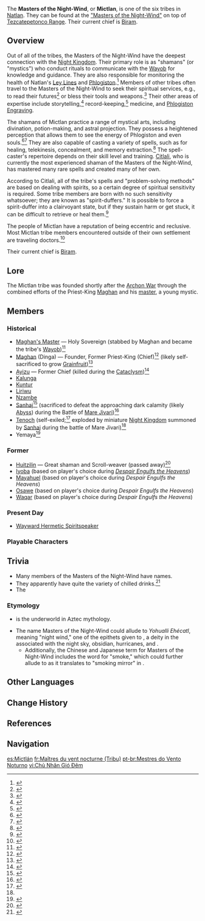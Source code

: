 {{About|the tribe|the location|"Masters of the Night-Wind"}}
{{Terminology Infobox
|image        = <gallery>
Tezcatepetonco Range.png|In-Game
Masters of the Night-Wind Icon.png|Emblem
</gallery>
|type         = Families
|type2        = Natlan Tribes
|region       = Natlan
}}
The '''Masters of the Night-Wind''', or '''Mictlan''', is one of the six tribes in [[Natlan]]. They can be found at the [["Masters of the Night-Wind"]] on top of [[Tezcatepetonco Range]]. Their current chief is [[Biram]].

==Overview==
Out of all of the tribes, the Masters of the Night-Wind have the deepest connection with the [[Night Kingdom]]. Their primary role is as "shamans" (or "mystics") who conduct rituals to communicate with the [[Wayob]] for knowledge and guidance. They are also responsible for monitoring the health of Natlan's [[Ley Line]]s and [[Phlogiston]].<ref>{{Ref/NPC|Toltec}}</ref> Members of other tribes often travel to the Masters of the Night-Wind to seek their spiritual services, e.g., to read their futures<ref>{{Ref/NPC|Mitl}}</ref> or bless their tools and weapons.<ref>{{Ref/NPC|Tlilhua}}</ref> Their other areas of expertise include storytelling,<ref>{{Ref/Item|Night-Wind's Mystic Augury}}</ref> record-keeping,<ref>{{Ref/Companion|Xilonen}}</ref> medicine, and [[Phlogiston Engraving]].

The shamans of Mictlan practice a range of mystical arts, including divination, potion-making, and astral projection. They possess a heightened perception that allows them to see the energy of Phlogiston and even souls.<ref name="TWTSD">{{Ref/Quest|To Whence the Smoke Drifts}}</ref><ref name="ANAN">{{Ref/Quest|All Names are Noble}}</ref> They are also capable of casting a variety of spells, such as for healing, telekinesis, concealment, and memory extraction.<ref name="TFLSIT">{{Ref/Quest|The Flickering Light Splits in Twain}}</ref> The spell-caster's repertoire depends on their skill level and training. [[Citlali]], who is currently the most experienced shaman of the Masters of the Night-Wind, has mastered many rare spells and created many of her own.

According to Citlali, all of the tribe's spells and "problem-solving methods" are based on dealing with spirits, so a certain degree of spiritual sensitivity is required. Some tribe members are born with no such sensitivity whatsoever; they are known as "spirit-duffers." It is possible to force a spirit-duffer into a clairvoyant state, but if they sustain harm or get stuck, it can be difficult to retrieve or heal them.<ref name="NWL">{{Ref/Quest|Night-Wind Letter}}</ref>

The people of Mictlan have a reputation of being eccentric and reclusive. Most Mictlan tribe members encountered outside of their own settlement are traveling doctors.<ref>{{Ref/NPC|Nanse}}</ref>

Their current chief is [[Biram]].

==Lore==
The Mictlan tribe was founded shortly after the [[Archon War]] through the combined efforts of the Priest-King [[Maghan]] and his [[Maghan's Master|master]], a young mystic.

==Members==
===Historical===
* [[Maghan's Master]] &mdash; Holy Sovereign (stabbed by Maghan and became the tribe's [[Wayob]])<ref name="Starcaller's Watch">{{Ref/Weapon|Starcaller's Watch}}</ref>
* [[Maghan]] (Dinga) &mdash; Founder, Former Priest-King (Chief)<ref name="Flute">{{Ref/Weapon|Flute of Ezpitzal}}</ref> (likely self-sacrificed to grow [[Grainfruit]])<ref name="Grainfruit">{{Ref/Item|Grainfruit}}</ref>
* [[Ayizu]] &mdash; Former Chief (killed during the [[Cataclysm]])<ref>{{Ref/Quest|As One We Watch the Setting Sun|quote='''"The Captain":''' I defended this land for quite some time and, in the process, met the chief of the Master of the Night-Wind, Ayizu. (...) Together, Ayizu and I fought many battles and overcame countless hardships. However, he was unable to escape his fate, and in his final moments, told me the secret of the Gnosis.}}</ref>
* [[Kalunga]]
* [[Kuntur]]
* [[Liriwu]]
* [[Nzambe]]
* [[Sanhaj]]<ref>{{Ref/Weapon|Talking Stick}}</ref> (sacrificed to defeat the approaching dark calamity (likely [[Abyss]]) during the Battle of [[Mare Jivari]])<ref name="Mare Jivari">{{Ref/Quest|Night-Wind Letter}}</ref>
* [[Tenoch]] (self-exiled;<ref>{{Ref/Quest|Echoes of Life}}</ref> exploded by miniature [[Night Kingdom]] summoned by [[Sanhaj]] during the battle of Mare Jivari)<ref name="Mare Jivari"/>
* Yemaya<ref>{{Ref/Quest|Echoes of Life}}</ref>

===Former===
* [[Huitzilin]] &mdash; Great shaman and Scroll-weaver (passed away)<ref>{{Ref/Quest|The Color of Memory}}</ref>
* [[Iyoba]] (based on player's choice during ''[[Despair Engulfs the Heavens]]'')
* [[Mayahuel]] (based on player's choice during ''Despair Engulfs the Heavens'')
* [[Osawe]] (based on player's choice during ''Despair Engulfs the Heavens'')
* [[Waqar]] (based on player's choice during ''Despair Engulfs the Heavens'')

===Present Day===
{{Characters by Category List
|Masters of the Night-Wind|4
|full_header = There are '''%PAGES%''' current members of the Masters of the Night-Wind
|not = Deceased Characters
|not2 = Playable Characters
|not3 = Upcoming Characters
}}
*[[Wayward Hermetic Spiritspeaker]]

===Playable Characters===
{{Cards by Category
|Masters of the Night-Wind
|not = NPCs
}}

==Trivia==
* Many members of the Masters of the Night-Wind have {{W|Nahuatl}} names.
* They apparently have quite the variety of chilled drinks.<ref>{{Ref/NPC|Mahina Nui}}</ref>
* The {{Furnishing Mentions|Masters of the Night-Wind|are=1}}

===Etymology===
*{{w|Mictlān}} is the underworld in Aztec mythology.
*The name Masters of the Night-Wind could allude to ''Yohualli Ehécatl'', meaning "night wind," one of the epithets given to {{w|Tezcatlipoca}}, a deity in the {{w|Aztec religion}} associated with the night sky, obsidian, hurricanes, and {{w|Divination|divination}}.
**Additionally, the Chinese and Japanese term for Masters of the Night-Wind includes the word for "smoke," which could further allude to {{w|Tezcatlipoca}} as it translates to "smoking mirror" in {{w|Nahuatl}}.

== Other Languages==
{{Other Languages
|1_en     = Masters of the Night-Wind
|1_zhs    = 烟谜主
|1_zhs_rm = Yānmí Zhǔ
|1_zht    = 煙謎主
|1_zht_rm = Yānmí Zhǔ
|1_zh_tl  = Masters of the Mystery-Smoke
|1_ja     = 謎煙の主
|1_ja_rm  = Meien no Aruji
|1_ja_tl  = Masters of the Mysterious Smoke
|1_ko     = 연기 주인
|1_ko_tl  = Smoke Master
|1_es     = Augures Vientonocturno
|1_es_tl  = Night-Wind Augurs
|1_fr     = Maîtres du vent nocturne
|1_fr_tl  = Masters of the Night-Wind
|1_ru     = Повелители Ночного Ветра
|1_ru_tl  = Masters of the Night Wind
|1_th     = จ้าวแห่งลมราตรี
|1_th_rm  = Chao Haeng Lom Ra Tri
|1_th_tl  = Lord of the Night Wind
|1_vi     = Chủ Nhân Gió Đêm
|1_vi_tl  = Masters of the Night Wind
|1_de     = Meister des Nachtwinds
|1_de_tl  = Masters of the Night-Wind
|1_id     = Penguasa Angin Malam
|1_id_tl  = Masters of the Night Wind
|1_pt     = Mestres do Vento Noturno
|1_pt_tl  = 
|1_tr     = Gece Rüzgarının Ustaları
|1_tr_tl  = 
|1_it     = Maestri del Vento della Notte
|1_it_tl  = Masters of the Wind of the Night
|2_en     = Mictlan
|2_zhs    = 米克特兰
|2_zhs_rm = Mǐkètèlán
|2_zht    = 米克特蘭
|2_zht_rm = Mǐkètèlán
|2_ja     = ミクトラン
|2_ko     = 믹틀란
|2_es     = Mictlán
|2_fr     = Mictlan
|2_ru     = Миктлан
|2_th     = Mictlan
|2_vi     = Mictlan
|2_de     = Mictlan
|2_id     = Mictlan
|2_pt     = Mictlan
|2_tr     = Mictlan
|2_it     = Mictlan
}}

==Change History==
{{Change History|introduced=5.0}}

==References==
{{Reflist}}

==Navigation==
{{Faction Navbox}}

[[es:Mictlán]]
[[fr:Maîtres du vent nocturne (Tribu)]]
[[pt-br:Mestres do Vento Noturno]]
[[vi:Chủ Nhân Gió Đêm]]